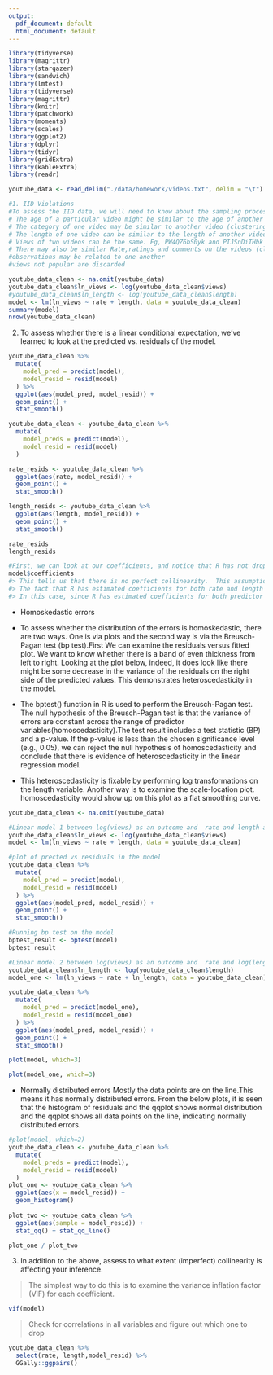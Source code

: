 ```yaml
---
output:
  pdf_document: default
  html_document: default
---
```

```r
library(tidyverse)
library(magrittr)
library(stargazer)
library(sandwich)
library(lmtest)
library(tidyverse) 
library(magrittr)
library(knitr)
library(patchwork)
library(moments)
library(scales)
library(ggplot2)
library(dplyr)
library(tidyr)
library(gridExtra)
library(kableExtra)
library(readr)
```

```r
youtube_data <- read_delim("./data/homework/videos.txt", delim = "\t")

#1. IID Violations 
#To assess the IID data, we will need to know about the sampling process. From the 'video.txt' file, it is obtained from the youtube api. It has 9618 observations and every video file is uniquely identified by an ID. There are several reasons we might expect the videos to NOT be independent of each other.
# The age of a particular video might be similar to the age of another video (clustering)
# The category of one video may be similar to another video (clustering) 
# The length of one video can be similar to the length of another video (clustering)
# Views of two videos can be the same. Eg, PW4QZ6bS0yk and PIJSnDiTHbk have same number of views (clustering). 
# There may also be similar Rate,ratings and comments on the videos (clustering).
#observations may be related to one another
#views not popular are discarded 

```

```r
youtube_data_clean <- na.omit(youtube_data)
youtube_data_clean$ln_views <- log(youtube_data_clean$views)
#youtube_data_clean$ln_length <- log(youtube_data_clean$length)
model <- lm(ln_views ~ rate + length, data = youtube_data_clean)
summary(model)
nrow(youtube_data_clean)
```

2. To assess whether there is a linear conditional expectation, we've learned to look at the predicted vs. residuals of the model.

```r
youtube_data_clean %>% 
  mutate(
    model_pred = predict(model), 
    model_resid = resid(model)
  ) %>% 
  ggplot(aes(model_pred, model_resid)) + 
  geom_point() + 
  stat_smooth()
```

```r
youtube_data_clean <- youtube_data_clean %>% 
  mutate(
    model_preds = predict(model), 
    model_resid = resid(model)
  ) 

rate_resids <- youtube_data_clean %>% 
  ggplot(aes(rate, model_resid)) + 
  geom_point() + 
  stat_smooth()

length_resids <- youtube_data_clean %>% 
  ggplot(aes(length, model_resid)) + 
  geom_point() + 
  stat_smooth()

```

```r
rate_resids
length_resids
```
```r
#First, we can look at our coefficients, and notice that R has not dropped any variables.
model$coefficients
#> This tells us that there is no perfect collinearity.  This assumption also includes the requirement that a BLP exists, 
#> The fact that R has estimated coefficients for both rate and length indicates that there is no perfect collinearity between these two predictors in the model. 
#> In this case, since R has estimated coefficients for both predictor variables, it means that the rate and length predictors are not an exact linear combination of each other, and the model's coefficients can be estimated without issues related to collinearity.
```

- Homoskedastic errors

- To assess whether the distribution of the errors is homoskedastic, there are two ways. One is via plots and the second way is via the Breusch-Pagan test (bp test).First We can examine the residuals versus fitted plot. We want to know whether there is a band of even thickness from left to right. Looking at the plot below, indeed, it does look like there might be some decrease in the variance of the residuals on the right side of the predicted values. This demonstrates heteroscedasticity in the model. 
- The bptest() function in R is used to perform the Breusch-Pagan test. The null hypothesis of the Breusch-Pagan test is that the variance of errors are constant across the range of predictor variables(homoscedasticity).The test result includes a test statistic (BP) and a p-value. If the p-value is less than the chosen significance level (e.g., 0.05), we can reject the null hypothesis of homoscedasticity and conclude that there is evidence of heteroscedasticity in the linear regression model. 

- This heteroscedasticity is fixable by performing log transformations on the length variable. Another way is to examine the scale-location plot. homoscedasticity would show up on this plot as a flat smoothing curve.

```r
youtube_data_clean <- na.omit(youtube_data)

#Linear model 1 between log(views) as an outcome and  rate and length as predictors
youtube_data_clean$ln_views <- log(youtube_data_clean$views)
model <- lm(ln_views ~ rate + length, data = youtube_data_clean)

#plot of prected vs residuals in the model
youtube_data_clean %>% 
  mutate(
    model_pred = predict(model), 
    model_resid = resid(model)
  ) %>% 
  ggplot(aes(model_pred, model_resid)) + 
  geom_point() + 
  stat_smooth()

#Running bp test on the model
bptest_result <- bptest(model)
bptest_result

#Linear model 2 between log(views) as an outcome and  rate and log(length) as predictors
youtube_data_clean$ln_length <- log(youtube_data_clean$length)
model_one <- lm(ln_views ~ rate + ln_length, data = youtube_data_clean)

youtube_data_clean %>% 
  mutate(
    model_pred = predict(model_one), 
    model_resid = resid(model_one)
  ) %>% 
  ggplot(aes(model_pred, model_resid)) + 
  geom_point() + 
  stat_smooth()

plot(model, which=3)

```



```r
plot(model_one, which=3)
```


- Normally distributed errors
Mostly the data points are on the line.This means it has normally distributed errors. 
From the below plots, it is seen that the histogram of residuals and the qqplot shows normal distribution and the qqplot shows all data points on the line, indicating normally distributed errors.
```r
#plot(model, which=2)
youtube_data_clean <- youtube_data_clean %>% 
  mutate(
    model_preds = predict(model), 
    model_resid = resid(model)
  ) 
plot_one <- youtube_data_clean %>% 
  ggplot(aes(x = model_resid)) + 
  geom_histogram()
  
plot_two <- youtube_data_clean %>% 
  ggplot(aes(sample = model_resid)) + 
  stat_qq() + stat_qq_line()

plot_one / plot_two
```
3. In addition to the above, assess to what extent (imperfect) collinearity is affecting your inference. 

> The simplest way to do this is to examine the variance inflation factor (VIF) for each coefficient.

```r
vif(model)
```

> Check for correlations in all variables and figure out which one to drop 

```r
youtube_data_clean %>% 
  select(rate, length,model_resid) %>% 
  GGally::ggpairs()
```